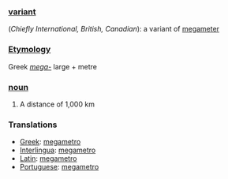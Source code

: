 ===[[variant]]===
(''Chiefly International, British, Canadian''): a variant of [[megameter]]

===[[Etymology]]===

Greek ''[[mega-]]'' large + metre

===[[noun]]===

#A distance of 1,000 km


===Translations===

*[[Greek]]: [[megametro]]
*[[Interlingua]]: [[megametro]]
*[[Latin]]: [[megametro]]
*[[Portuguese]]: [[megametro]]